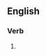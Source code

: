 {{also|Romanising}}

==English==

===Verb===
{{head|en|present participle}}

# {{present participle of|romanise|lang=en|nocat=1}}